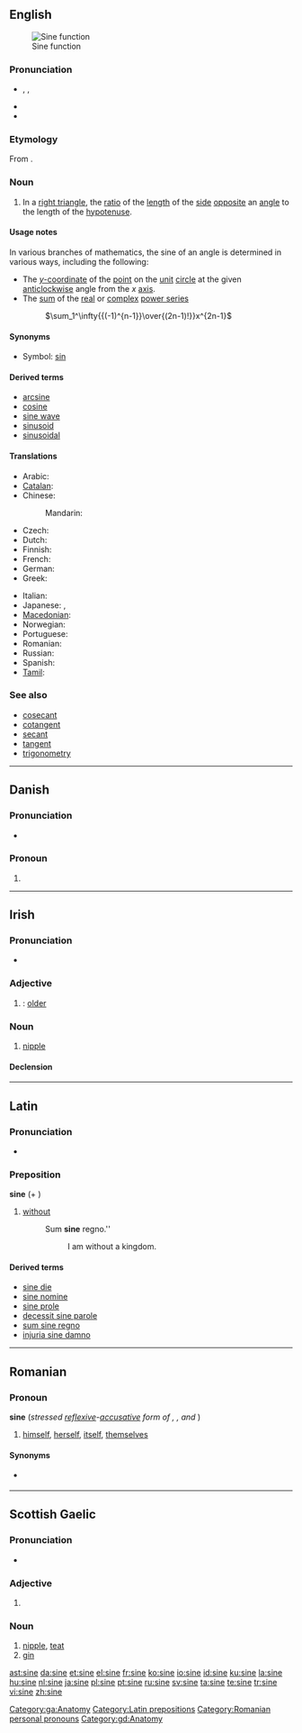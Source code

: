 {{also|Sine}}
==English==
{{wikipedia|Trigonometric function|Sine}}

[[Image:Sine.svg|thumb|Sine function]]

===Pronunciation===
* {{enPR|sīn}}, {{IPA|/saɪn/}}, {{SAMPA|/saIn/}}
* {{homophones|sign}}
* {{rhymes|aɪn}}

===Etymology===
From {{etyl|la}} {{term|sinus|lang=la}}.

===Noun===
{{en-noun}}

# {{context|trigonometry|mathematics}} In a [[right triangle]], the [[ratio]] of the [[length]] of the [[side]] [[opposite]] an [[angle]] to the length of the [[hypotenuse]].

====Usage notes====
In various branches of mathematics, the sine of an angle is determined in various ways, including the following:
* The [[y-coordinate|''y''-coordinate]] of the [[point]] on the [[unit]] [[circle]] at the given [[anticlockwise]] angle from the ''x'' [[axis]].
* The [[sum]] of the [[real]] or [[complex]] [[power series]]
*: <math>\sum_1^\infty{{(-1)^{n-1}}\over{(2n-1)!}}x^{2n-1}</math>

====Synonyms====
* Symbol: [[sin]]

====Derived terms====
* [[arcsine]]
* [[cosine]]
* [[sine wave]]
* [[sinusoid]]
* [[sinusoidal]]

====Translations====
{{trans-top|trigonometric function}}
* Arabic: {{t|ar|جيب|m|tr=jayb|sc=Arab}}
* [[Catalan]]: {{t-|ca|sinus|m}}
* Chinese:
*: Mandarin: {{t|zh|正弦|tr=zhèngxián|sc=Hani}}
* Czech: {{t-|cs|sinus|m}}
* Dutch: {{t-|nl|sinus|m}}
* Finnish: {{t-|fi|sini}}
* French: {{t+|fr|sinus|m}}
* German: {{t+|de|Sinus|m}}
* Greek: {{t+|el|ημίτονο|n}}
{{trans-mid}}
* Italian: {{t+|it|seno|m}}
* Japanese: {{t+|ja|サイン|tr=sain}}, {{t|ja|正弦|tr=seigen}}
* [[Macedonian]]: {{t|mk|синус|m|tr=sínus}}
* Norwegian: {{t-|no|sinus|m}}
* Portuguese: {{t+|pt|seno|m}}
* Romanian: {{t+|ro|sinus|n}}
* Russian: {{t|ru|синус|m|tr=sínus}}
* Spanish: {{t+|es|seno|m}}
* [[Tamil]]: {{t|ta|செவ்வளை|tr=sevvaLai|sc=Taml}}
{{trans-bottom}}

===See also===
* [[cosecant]]
* [[cotangent]]
* [[secant]]
* [[tangent]]
* [[trigonometry]]

----

==Danish==

===Pronunciation===
* {{IPA|/siːnə/|[ˈsiːnə]|[ˌsiːnə]|lang=da}}

===Pronoun===
{{infl|da|pronoun}}

# {{form of|plural|sin|lang=Danish}}

----

==Irish==

===Pronunciation===
* {{IPA|/ˈʃinʲə/|lang=ga}}

{{rfe|lang=ga}}

===Adjective===
{{infl|ga|adjective form}}

# {{comparative of|sean|lang=ga|nodot=yes}}: [[older]]

===Noun===
{{infl|ga|noun|g=f}}

# [[nipple]]

====Declension====
{{ga-noun-f4|si|ne|ní}}

[[Category:ga:Anatomy]]

----

==Latin==

{{rfp|lang=la}}

===Pronunciation===
* {{a|Classical}} {{IPA|/ˈsi.ne/|lang=la}}

===Preposition===
'''sine''' (+ {{ablative}})

# [[without]]
#: Sum '''sine''' regno.''
#:: I am without a kingdom.

====Derived terms====
* [[sine die]]
* [[sine nomine]]
* [[sine prole]]
* [[decessit sine parole]]
* [[sum sine regno]]
* [[injuria sine damno]]

[[Category:Latin prepositions]]

----

==Romanian==

{{rfp|lang=ro}}

{{rfe|lang=ro}}

{{rfc|lang=ro}}

===Pronoun===
'''sine''' (''stressed [[reflexive]]-[[accusative]] form of '''{{term|el|lang=ro}}''', '''{{term|ea|lang=ro}}''', '''{{term|ei|lang=ro}}''' and '''{{term|ele|lang=ro}}''''')

# [[himself]], [[herself]], [[itself]], [[themselves]]

====Synonyms====
* {{term|se|lang=ro}} {{context|unstressed form}}

[[Category:Romanian personal pronouns]]

----

==Scottish Gaelic==

===Pronunciation===
* {{IPA|/ˈʃinʲə/|lang=gd}}

{{rfe|lang=gd}}

===Adjective===
{{infl|gd|adjective form}}

# {{form of|Comparative and superlative form|sean|lang=gd}}

===Noun===
{{infl|gd|noun|g=f|genitive|sine|plural|sinean}}

# [[nipple]], [[teat]]
# [[gin]] {{gloss|drink}}

[[Category:gd:Anatomy]]

[[ast:sine]]
[[da:sine]]
[[et:sine]]
[[el:sine]]
[[fr:sine]]
[[ko:sine]]
[[io:sine]]
[[id:sine]]
[[ku:sine]]
[[la:sine]]
[[hu:sine]]
[[nl:sine]]
[[ja:sine]]
[[pl:sine]]
[[pt:sine]]
[[ru:sine]]
[[sv:sine]]
[[ta:sine]]
[[te:sine]]
[[tr:sine]]
[[vi:sine]]
[[zh:sine]]